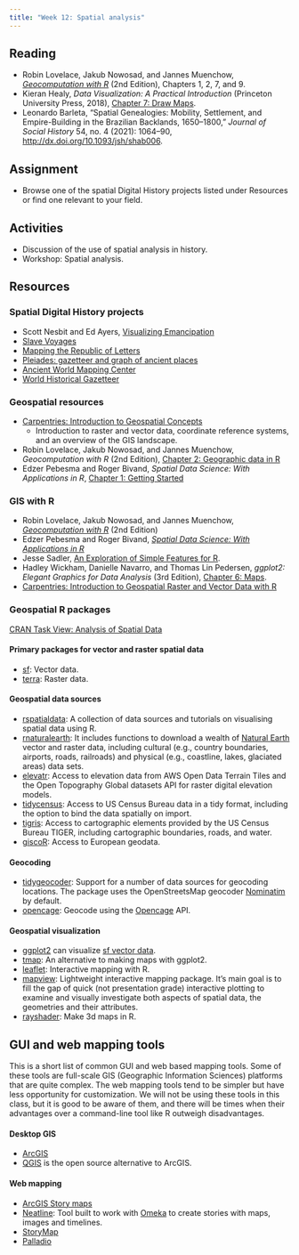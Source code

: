 ```yaml
---
title: "Week 12: Spatial analysis"
---
```



## Reading
- Robin Lovelace, Jakub Nowosad, and Jannes Muenchow, [*Geocomputation with R*](https://r.geocompx.org) (2nd Edition), Chapters 1, 2, 7, and 9.
- Kieran Healy, *Data Visualization: A Practical Introduction* (Princeton University Press, 2018), [Chapter 7: Draw Maps](https://socviz.co/maps.html#maps).
- Leonardo Barleta, "Spatial Genealogies: Mobility, Settlement, and Empire-Building in the Brazilian Backlands, 1650–1800," *Journal of Social History* 54, no. 4 (2021): 1064–90, <http://dx.doi.org/10.1093/jsh/shab006>.

## Assignment
- Browse one of the spatial Digital History projects listed under Resources or find one relevant to your field.

## Activities
- Discussion of the use of spatial analysis in history.
- Workshop: Spatial analysis.

## Resources

### Spatial Digital History projects
- Scott Nesbit and Ed Ayers, [Visualizing Emancipation](https://dsl.richmond.edu/emancipation/)
- [Slave Voyages](https://www.slavevoyages.org/)
- [Mapping the Republic of Letters](http://republicofletters.stanford.edu)
- [Pleiades: gazetteer and graph of ancient places](https://pleiades.stoa.org)
- [Ancient World Mapping Center](http://awmc.unc.edu)
- [World Historical Gazetteer](https://whgazetteer.org/)

### Geospatial resources
- [Carpentries: Introduction to Geospatial Concepts](https://datacarpentry.org/organization-geospatial/index.html)
  - Introduction to raster and vector data, coordinate reference systems, and an overview of the GIS landscape.
- Robin Lovelace, Jakub Nowosad, and Jannes Muenchow, *Geocomputation with R* (2nd Edition), [Chapter 2: Geographic data in R](https://r.geocompx.org/spatial-class)
- Edzer Pebesma and Roger Bivand, *Spatial Data Science: With Applications in R*, [Chapter 1: Getting Started](https://r-spatial.org/book/01-hello.html)

### GIS with R 
- Robin Lovelace, Jakub Nowosad, and Jannes Muenchow, [*Geocomputation with R*](https://geocompr.robinlovelace.net) (2nd Edition)
- Edzer Pebesma and Roger Bivand, [*Spatial Data Science: With Applications in R*](https://r-spatial.org/book/)
- Jesse Sadler, [An Exploration of Simple Features for R](https://www.jessesadler.com/post/simple-feature-objects/).
- Hadley Wickham, Danielle Navarro, and Thomas Lin Pedersen, *ggplot2: Elegant Graphics for Data Analysis* (3rd Edition), [Chapter 6: Maps](https://ggplot2-book.org/maps).
- [Carpentries: Introduction to Geospatial Raster and Vector Data with R](https://datacarpentry.org/r-raster-vector-geospatial/)

### Geospatial R packages
[CRAN Task View: Analysis of Spatial Data](https://cran.r-project.org/web/views/Spatial.html)

#### Primary packages for vector and raster spatial data
- [sf](https://r-spatial.github.io/sf/): Vector data.
- [terra](https://rspatial.org): Raster data.

#### Geospatial data sources
- [rspatialdata](https://rspatialdata.github.io/index.html): A collection of data sources and tutorials on visualising spatial data using R.
- [rnaturalearth](https://docs.ropensci.org/rnaturalearth/): It includes functions to download a wealth of [Natural Earth](http://www.naturalearthdata.com/) vector and raster data, including cultural (e.g., country boundaries, airports, roads, railroads) and physical (e.g., coastline, lakes, glaciated areas) data sets.
- [elevatr](https://github.com/jhollist/elevatr): Access to elevation data from AWS Open Data Terrain Tiles and the Open Topography Global datasets API for raster digital elevation models.
- [tidycensus](https://walker-data.com/tidycensus/): Access to US Census Bureau data in a tidy format, including the option to bind the data spatially on import.
- [tigris](https://github.com/walkerke/tigris): Access to cartographic elements provided by the US Census Bureau TIGER, including cartographic boundaries, roads, and water.
- [giscoR](https://ropengov.github.io/giscoR/): Access to European geodata.

#### Geocoding
- [tidygeocoder](https://jessecambon.github.io/tidygeocoder/): Support for a number of data sources for geocoding locations. The package uses the OpenStreetsMap geocoder [Nominatim](https://nominatim.org) by default.
- [opencage](https://docs.ropensci.org/opencage/): Geocode using the [Opencage](https://opencagedata.com/) API.

#### Geospatial visualization
- [ggplot2](https://ggplot2.tidyverse.org) can visualize [sf vector data](https://ggplot2.tidyverse.org/reference/ggsf.html).
- [tmap](https://r-tmap.github.io/tmap/): An alternative to making maps with ggplot2.
- [leaflet](https://rstudio.github.io/leaflet/): Interactive mapping with R.
- [mapview](https://r-spatial.github.io/mapview/): Lightweight interactive mapping package. It's main goal is to fill the gap of quick (not presentation grade) interactive plotting to examine and visually investigate both aspects of spatial data, the geometries and their attributes.
- [rayshader](https://www.rayshader.com): Make 3d maps in R.

## GUI and web mapping tools
This is a short list of common GUI and web based mapping tools. Some of these tools are full-scale GIS (Geographic Information Sciences) platforms that are quite complex. The web mapping tools tend to be simpler but have less opportunity for customization. We will not be using these tools in this class, but it is good to be aware of them, and there will be times when their advantages over a command-line tool like R outweigh disadvantages.

#### Desktop GIS
- [ArcGIS](https://www.esri.com/en-us/arcgis/about-arcgis/overview)
- [QGIS](https://www.qgis.org/en/site/) is the open source alternative to ArcGIS.

#### Web mapping
- [ArcGIS Story maps](https://storymaps.com)
- [Neatline](https://neatline.org): Tool built to work with [Omeka](https://omeka.org) to create stories with maps, images and timelines.
- [StoryMap](https://storymap.knightlab.com)
- [Palladio](http://hdlab.stanford.edu/palladio/)
